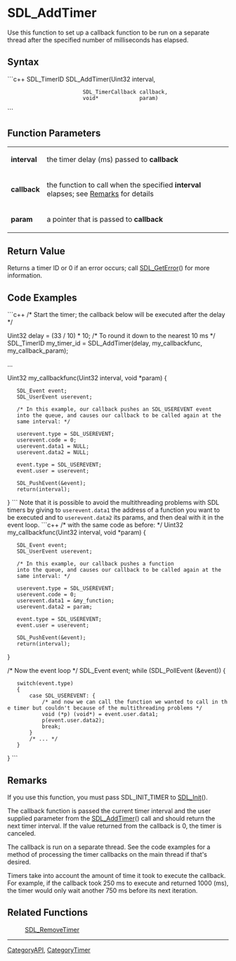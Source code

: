 
= SDL_AddTimer =
Use this function to set up a callback function to be run on a separate thread after the specified number of milliseconds has elapsed.


== Syntax ==
```c++
SDL_TimerID SDL_AddTimer(Uint32            interval,
                         SDL_TimerCallback callback,
                         void*             param)
```

== Function Parameters ==
{|
|'''interval'''
|the timer delay (ms) passed to '''callback'''
|-
|'''callback'''
|the function to call when the specified '''interval''' elapses; see [[#Remarks|Remarks]] for details
|-
|'''param'''
|a pointer that is passed to '''callback'''
|}

== Return Value ==
Returns a timer ID or 0 if an error occurs; call [[SDL_GetError]]() for more information.

== Code Examples ==

```c++
/* Start the timer; the callback below will be executed after the delay */

Uint32 delay = (33 / 10) * 10;  /* To round it down to the nearest 10 ms */
SDL_TimerID my_timer_id = SDL_AddTimer(delay, my_callbackfunc, my_callback_param);

...

Uint32 my_callbackfunc(Uint32 interval, void *param)
{
    SDL_Event event;
    SDL_UserEvent userevent;

    /* In this example, our callback pushes an SDL_USEREVENT event
    into the queue, and causes our callback to be called again at the
    same interval: */

    userevent.type = SDL_USEREVENT;
    userevent.code = 0;
    userevent.data1 = NULL;
    userevent.data2 = NULL;

    event.type = SDL_USEREVENT;
    event.user = userevent;

    SDL_PushEvent(&event);
    return(interval);
}
```
Note that it is possible to avoid the multithreading problems with SDL timers by giving to <code>userevent.data1</code> the address of a function you want to be executed and to <code>userevent.data2</code> its params, and then deal with it in the event loop.
```c++
/* with the same code as before: */
Uint32 my_callbackfunc(Uint32 interval, void *param)
{
    SDL_Event event;
    SDL_UserEvent userevent;

    /* In this example, our callback pushes a function
    into the queue, and causes our callback to be called again at the
    same interval: */

    userevent.type = SDL_USEREVENT;
    userevent.code = 0;
    userevent.data1 = &my_function;
    userevent.data2 = param;

    event.type = SDL_USEREVENT;
    event.user = userevent;

    SDL_PushEvent(&event);
    return(interval);
}

/* Now the event loop */
SDL_Event event;
while (SDL_PollEvent (&event))
{
    switch(event.type)
    {
        case SDL_USEREVENT: {
            /* and now we can call the function we wanted to call in the timer but couldn't because of the multithreading problems */
            void (*p) (void*) = event.user.data1;
            p(event.user.data2);
            break;
        }
        /* ... */
    }
}
```


== Remarks ==

If you use this function, you must pass SDL_INIT_TIMER to [[SDL_Init]]().

The callback function is passed the current timer interval and the user supplied parameter from the [[SDL_AddTimer]]() call and should return the next timer interval. If the value returned from the callback is 0, the timer is canceled.

The callback is run on a separate thread. See the code examples for a method of processing the timer callbacks on the main thread if that's desired.

Timers take into account the amount of time it took to execute the callback. For example, if the callback took 250 ms to execute and returned 1000 (ms), the timer would only wait another 750 ms before its next iteration.


== Related Functions ==
:[[SDL_RemoveTimer]]

----
[[CategoryAPI]], [[CategoryTimer]]
